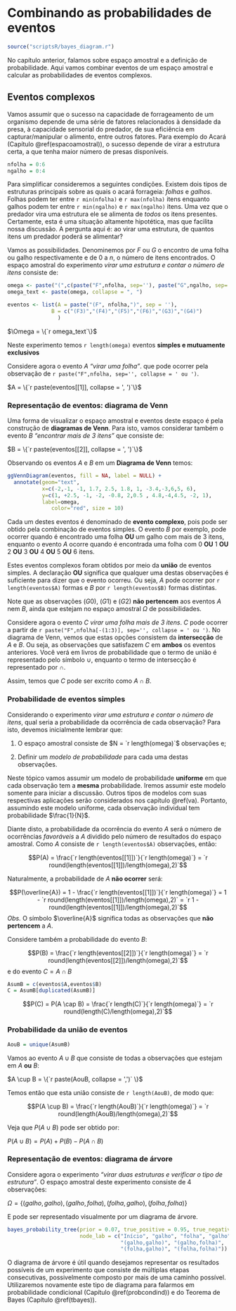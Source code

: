 # Combinando as probabilidades de eventos {#probregras}

```r
source("scriptsR/bayes_diagram.r")
```


No capítulo anterior, falamos sobre espaço amostral e a definição de probabilidade. Aqui vamos combinar eventos de um espaço amostral e calcular as probabilidades de eventos complexos.

## Eventos complexos

Vamos assumir que o sucesso na capacidade de forrageamento de um organismo depende de uma série de fatores relacionados à densidade da presa, à capacidade sensorial do predador, de sua eficiência em capturar/manipular o alimento, entre outros fatores. Para exemplo do Acará (Capítulo \@ref(espacoamostral)), o sucesso depende de virar a estrutura certa, a que tenha maior número de presas disponíveis. 

```r
nfolha = 0:6
ngalho = 0:4
```


Para simplificar consideremos a seguintes condições. Existem dois tipos de estruturas principais sobre as quais o acará forrageia: *folhas* e *galhos*. Folhas podem ter entre `r min(nfolha)` e `r max(nfolha)` itens enquanto galhos podem ter entre `r min(ngalho)` e `r max(ngalho)` itens. Uma vez que o predador vira uma estrutura ele se alimenta de *todos* os itens presentes. Certamente, esta é uma situação altamente hipotética, mas que facilita nossa discussão. A pergunta aqui é: ao virar uma estrutura, de quantos itens um predador poderá se alimentar?

Vamos as possibilidades. Denominemos por $F$ ou $G$ o encontro de uma folha ou galho respectivamente e de $0$ a $n$, o número de itens encontrados. O espaço amostral do experimento *virar uma estrutura e contar o número de itens* consiste de:

```r
omega <- paste("(",c(paste("F",nfolha, sep=''), paste("G",ngalho, sep='')),")", sep = '')
omega_text <- paste(omega, collapse = ", ")
```

```r
eventos <- list(A = paste("(F", nfolha,")", sep = ''),
              B = c("(F3)","(F4)","(F5)","(F6)","(G3)","(G4)")
                )
```

$\Omega = \{`r omega_text`\}$

Neste experimento temos `r length(omega)` eventos **simples e mutuamente exclusivos**

Considere agora o evento $A$ *"virar uma folha"*. que pode ocorrer pela observação de `r paste("F",nfolha, sep='', collapse = ' ou ')`.

$A = \{`r paste(eventos[[1]], collapse = ', ')`\}$

### Representação de eventos: diagrama de Venn

Uma forma de visualizar o espaço amostral e eventos deste espaço é pela construção de **diagramas de Venn**. Para isto, vamos considerar também o evento $B$ *"encontrar mais de 3 itens"* que consiste de:

$B = \{`r paste(eventos[[2]], collapse = ', ')`\}$ 

Observando os eventos $A$ e $B$ em um **Diagrama de Venn** temos:

```r
ggVennDiagram(eventos, fill = NA, label = NULL) + 
  annotate(geom="text", 
           x=c(-2,-1, -1, 1.7, 2.5, 1.8, 1, -3.4,-3,6,5, 6), 
           y=c(1, +2.5, -1, -2, -0.8, 2,0.5 , 4.8,-4,4.5, -2, 1), 
           label=omega,
              color="red", size = 10)
```

Cada um destes eventos é denominado de **evento complexo**, pois pode ser obtido pela combinação de eventos simples. O evento $B$ por exemplo, pode ocorrer quando é encontrado uma folha **OU** um galho com mais de 3 itens, enquanto o evento $A$ ocorre quando é encontrada uma folha com $0$ **OU** $1$ **OU** $2$ **OU** $3$ **OU** $4$ **OU** $5$ **OU** $6$ itens.

Estes eventos complexos foram obtidos por meio da **união** de eventos simples. A declaração **OU** significa que qualquer uma destas observações é suficiente para dizer que o evento ocorreu. Ou seja, $A$ pode ocorrer por `r length(eventos$A)` formas e $B$ por `r length(eventos$B)` formas distintas.

Note que as observações $(G0)$, $(G1)$ e $(G2)$ **não pertencem** aos eventos $A$ nem $B$, ainda que estejam no espaço amostral $\Omega$ de possibilidades.

Considere agora o evento $C$ *virar uma folha mais de 3 itens*. $C$ pode ocorrer a partir de `r paste("F",nfolha[-(1:3)], sep='', collapse = ' ou ')`. No diagrama de Venn, vemos que estas opções consistem da **intersecção** de $A$ e $B$. Ou seja, as observações que satisfazem $C$ em **ambos** os eventos anteriores. Você verá em livros de probabilidade que o termo de união é representado pelo símbolo $\cup$, enquanto o termo de intersecção é representado por $\cap$.

Assim, temos que $C$ pode ser excrito como $A \cap B$.

### Probabilidade de eventos simples

Considerando o experimento *virar uma estrutura e contar o número de itens*, qual seria  a probabilidade da ocorrência de cada observação? Para isto, devemos inicialmente lembrar que:

1. O espaço amostral consiste de $N = `r length(omega)`$ observações e;

2. Definir um *modelo de probabilidade* para cada uma destas observações.

Neste tópico vamos assumir um modelo de probabilidade **uniforme** em que cada observação tem a **mesma** probabilidade. Iremos assumir este modelo somente para iniciar a discussão. Outros tipos de modelos com suas respectivas aplicações serão considerados nos capítulo \@ref(va). Portanto, assumindo este modelo uniforme, cada observação individual tem probabilidade $\frac{1}{N}$.

Diante disto, a probabilidade da ocorrência do evento $A$ será o número de ocorrências *favoráveis* a $A$ dividido pelo número de resultados do espaço amostral. Como $A$ consiste de `r length(eventos$A)` observações, então:

$$P(A) = \frac{`r length(eventos[[1]])`}{`r length(omega)`} = `r round(length(eventos[[1]])/length(omega),2)`$$

Naturalmente, a probabilidade de $A$ **não ocorrer** será:

$$P(\overline{A}) = 1 - \frac{`r length(eventos[[1]])`}{`r length(omega)`} = 1 - `r round(length(eventos[[1]])/length(omega),2)` = `r 1 - round(length(eventos[[1]])/length(omega),2)`$$
*Obs.* O símbolo $\overline{A}$ significa todas as observações que **não pertencem** a $A$.

Considere também a probabilidade do evento $B$:

$$P(B) = \frac{`r length(eventos[[2]])`}{`r length(omega)`} = `r round(length(eventos[[2]])/length(omega),2)`$$
e do evento $C = A \cap B$

```r
AsumB = c(eventos$A,eventos$B)
C = AsumB[duplicated(AsumB)]
```


$$P(C) = P(A \cap B) = \frac{`r length(C)`}{`r length(omega)`} = `r round(length(C)/length(omega),2)`$$

### Probabilidade da união de eventos

```r
AouB = unique(AsumB)
```


Vamos ao evento $A \cup B$ que consiste de todas a observações que estejam em $A$ **ou** $B$:

$A \cup B = \{`r paste(AouB, collapse = ',')` \}$

Temos então que esta união consiste de `r length(AouB)`, de modo que:

$$P(A \cup B) = \frac{`r length(AouB)`}{`r length(omega)`} = `r round(length(AouB)/length(omega),2)`$$

Veja que $P(A \cup B)$ pode ser obtido por:

$P(A \cup B) = P(A) + P(B) - P(A \cap B)$

### Representação de eventos: diagrama de árvore

Considere agora o experimento *"virar duas estruturas e verificar o tipo de estrutura"*. O espaço amostral deste experimento consiste de 4 observações:

$\Omega = \{(galho, galho), (galho, folha), (folha, galho), (folha, folha)\}$

E pode ser representado visualmente por um diagrama de árvore.

```r
bayes_probability_tree(prior = 0.07, true_positive = 0.95, true_negative = 0.98,
                       node_lab = c("Início", "galho", "folha", "galho", "folha", "galho", "folha", 
                                    "(galho,galho)", "(galho,folha)", 
                                    "(folha,galho)", "(folha,folha)"))
```

O diagrama de árvore é útil quando desejamos representar os resultados possíveis de um experimento que consiste de múltiplas etapas consecutivas, possivelmente composto por mais de uma caminho possível. Utilizaremos novamente este tipo de diagrama para falarmos em probabilidade condicional (Capítulo \@ref(probcondind)) e do Teorema de Bayes (Capítulo \@ref(tbayes)).

